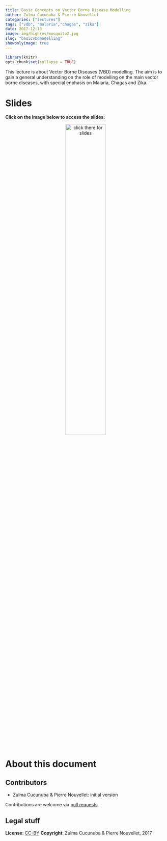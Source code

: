 ```yaml
---
title: Basic Concepts on Vector Borne Disease Modelling
author: Zulma Cucunuba & Pierre Nouvellet
categories: ["lectures"]
tags: ["vdb", "malaria","chagas", "zika"]
date: 2017-12-13
image: img/highres/mosquito2.jpg
slug: "basicvbdmodelling"
showonlyimage: true
---
```



	
```r
library(knitr)
opts_chunk$set(collapse = TRUE)
```

This lecture is about Vector Borne Diseases (VBD) modelling. The aim is to gain a general understanding on the role of modelling on the main vector borne diseases, with special enphasis on Malaria, Chagas and Zika.


# Slides

**Click on the image below to access the slides:**


<center>
<a href="../../slides/basicvbd-modelling/basicvbd-modelling.html"><img class="gateway" src="../../img/highres/mosquito2.jpg" width="50%" alt="click there for slides" align="middle"></a>
</center>


# About this document


## Contributors

- Zulma Cucunuba & Pierre Nouvellet: initial version

Contributions are welcome via [pull requests](https://github.com/reconhub/learn/pulls).


## Legal stuff

**License**: [CC-BY](https://creativecommons.org/licenses/by/3.0/)
**Copyright**: Zulma Cucunuba & Pierre Nouvellet, 2017 
